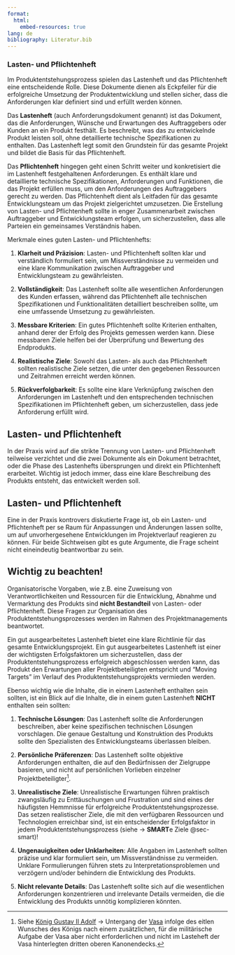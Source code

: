```yaml
---
format:
  html:
    embed-resources: true
lang: de
bibliography: Literatur.bib
---
```


<!-- -------------------------------------------------------------------------

                       Lasten- und Pflichtenheft

-------------------------------------------------------------------------- -->


### Lasten- und Pflichtenheft {#sec-lastenheft}

Im Produktentstehungsprozess spielen das Lastenheft und das Pflichtenheft eine entscheidende Rolle. Diese Dokumente dienen als Eckpfeiler für die erfolgreiche Umsetzung der Produktentwicklung und stellen sicher, dass die Anforderungen klar definiert sind und erfüllt werden können. 

Das **Lastenheft** (auch Anforderungsdokument genannt) ist das Dokument, das die Anforderungen, Wünsche und Erwartungen des Auftraggebers oder Kunden an ein Produkt festhält. Es beschreibt, was das zu entwickelnde Produkt leisten soll, ohne detaillierte technische Spezifikationen zu enthalten. Das Lastenheft legt somit den Grundstein für das gesamte Projekt und bildet die Basis für das Pflichtenheft.

Das **Pflichtenheft** hingegen geht einen Schritt weiter und konkretisiert die im Lastenheft festgehaltenen Anforderungen. Es enthält klare und detaillierte technische Spezifikationen, Anforderungen und Funktionen, die das Projekt erfüllen muss, um den Anforderungen des Auftraggebers gerecht zu werden. Das Pflichtenheft dient als Leitfaden für das gesamte Entwicklungsteam um das Projekt zielgerichtet umzusetzen. Die Erstellung von Lasten- und Pflichtenheft sollte in enger Zusammenarbeit zwischen Auftraggeber und Entwicklungsteam erfolgen, um sicherzustellen, dass alle Parteien ein gemeinsames Verständnis haben.

Merkmale eines guten Lasten- und Pflichtenhefts:

1. **Klarheit und Präzision**: Lasten- und Pflichtenheft sollten klar und verständlich formuliert sein, um Missverständnisse zu vermeiden und eine klare Kommunikation zwischen Auftraggeber und Entwicklungsteam zu gewährleisten.

2. **Vollständigkeit**: Das Lastenheft sollte alle wesentlichen Anforderungen des Kunden erfassen, während das Pflichtenheft alle technischen Spezifikationen und Funktionalitäten detailliert beschreiben sollte, um eine umfassende Umsetzung zu gewährleisten.

3. **Messbare Kriterien**: Ein gutes Pflichtenheft sollte Kriterien enthalten, anhand derer der Erfolg des Projekts gemessen werden kann. Diese messbaren Ziele helfen bei der Überprüfung und Bewertung des Endprodukts.

4. **Realistische Ziele**: Sowohl das Lasten- als auch das Pflichtenheft sollten realistische Ziele setzen, die unter den gegebenen Ressourcen und Zeitrahmen erreicht werden können.

5. **Rückverfolgbarkeit**: Es sollte eine klare Verknüpfung zwischen den Anforderungen im Lastenheft und den entsprechenden technischen Spezifikationen im Pflichtenheft geben, um sicherzustellen, dass jede Anforderung erfüllt wird.

::: {.callout-caution}
## Lasten- und Pflichtenheft
In der Praxis wird auf die strikte Trennung von Lasten- und Pflichtenheft teilweise verzichtet und die zwei Dokumente als ein Dokument betrachtet, oder die Phase des Lastenhefts übersprungen und direkt ein Pflichtenheft erarbeitet. Wichtig ist jedoch immer, dass eine klare Beschreibung des Produkts entsteht, das entwickelt werden soll.
:::

<!--
![Technische Daten Apple iPhone 15 und iPhone 15 Plus (Quelle: Apple Inc., Stand 01/2024)](images/SpecAppleIphone15.jpeg){width=10% #fig-iphone15}

Link zum Download:
[Technische Daten Apple iPhone 15 und iPhone 15 Plus](https://www.apple.com/de/iphone-15/specs/)
-->

::: {.callout-caution}
## Lasten- und Pflichtenheft
Eine in der Praxis kontrovers diskutierte Frage ist, ob ein Lasten- und Pflichtenheft per se Raum für Anpassungen und Änderungen lassen sollte, um auf unvorhergesehene Entwicklungen im Projektverlauf reagieren zu können. Für beide Sichtweisen gibt es gute Argumente, die Frage scheint nicht eineindeutig beantwortbar zu sein.
:::

::: {.callout-tip}
## Wichtig zu beachten!

Organisatorische Vorgaben, wie z.B. eine Zuweisung von Verantwortlichkeiten und Ressourcen für die Entwicklung, Abnahme und Vermarktung des Produkts sind **nicht Bestandteil** von Lasten- oder Pflichtenheft. Diese Fragen zur Organisation des Produktentstehungsprozesses werden im Rahmen des Projektmanagements beantwortet.

:::

Ein gut ausgearbeitetes Lastenheft bietet eine klare Richtlinie für das gesamte Entwicklungsprojekt. Ein gut ausgearbeitetes Lastenheft ist einer der wichtigsten Erfolgsfaktoren um sicherzustellen, dass der Produktentstehungsprozess erfolgreich abgeschlossen werden kann, das Produkt den Erwartungen aller Projektbeteiligten entspricht und "Moving Targets" im Verlauf des Produktentstehungsprojekts vermieden werden.

Ebenso wichtig wie die Inhalte, die in einem Lastenheft enthalten sein sollten, ist ein Blick auf die Inhalte, die in einem guten Lastenheft **NICHT** enthalten sein sollten:

1. **Technische Lösungen**: Das Lastenheft sollte die Anforderungen beschreiben, aber keine spezifischen technischen Lösungen vorschlagen. Die genaue Gestaltung und Konstruktion des Produkts sollte den Spezialisten des Entwicklungsteams überlassen bleiben.

2. **Persönliche Präferenzen**: Das Lastenheft sollte objektive Anforderungen enthalten, die auf den Bedürfnissen der Zielgruppe basieren, und nicht auf persönlichen Vorlieben einzelner Projektbeteiligter^[Siehe [König Gustav II Adolf](https://de.wikipedia.org/wiki/Gustav_II._Adolf) → Untergang der [Vasa](https://de.wikipedia.org/wiki/Vasa_(Schiff)) infolge des eitlen Wunsches des Königs nach einem zusätzlichen, für die militärische Aufgabe der Vasa aber nicht erforderlichen und nicht im Lasteheft der Vasa hinterlegten dritten oberen Kanonendecks.].

3. **Unrealistische Ziele**: Unrealistische Erwartungen führen praktisch zwangsläufig zu Enttäuschungen und Frustration und sind eines der häufigsten Hemmnisse für erfolgreiche Produktentstehungsprozesse. Das setzen realistischer Ziele, die mit den verfügbaren Ressourcen und Technologien erreichbar sind, ist ein entscheidender Erfolgsfaktor in jedem Produktentstehungsprozess (siehe → **SMART**e Ziele @sec-smart)!

4. **Ungenauigkeiten oder Unklarheiten**: Alle Angaben im Lastenheft sollten präzise und klar formuliert sein, um Missverständnisse zu vermeiden. Unklare Formulierungen führen stets zu Interpretationsproblemen und verzögern und/oder behindern die Entwicklung des Produkts.

5. **Nicht relevante Details**: Das Lastenheft sollte sich auf die wesentlichen Anforderungen konzentrieren und irrelevante Details vermeiden, die die Entwicklung des Produkts unnötig komplizieren könnten.
